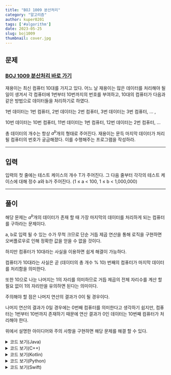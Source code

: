 ---
title: "BOJ 1009 분산처리"
category: "알고리즘"
author: kuper0201
tags: ['#algorithm']
date: 2023-05-25
slug: boj1009
thumbnail: cover.jpg
---


## 문제

### <a href="https://boj.kr/1009" target="_blank">BOJ 1009 분산처리 바로 가기</a>

재용이는 최신 컴퓨터 10대를 가지고 있다. 어느 날 재용이는 많은 데이터를 처리해야 될 일이 생겨서 각 컴퓨터에 1번부터 10번까지의 번호를 부여하고, 10대의 컴퓨터가 다음과 같은 방법으로 데이터들을 처리하기로 하였다.

1번 데이터는 1번 컴퓨터, 2번 데이터는 2번 컴퓨터, 3번 데이터는 3번 컴퓨터, ... ,

10번 데이터는 10번 컴퓨터, 11번 데이터는 1번 컴퓨터, 12번 데이터는 2번 컴퓨터, ...

총 데이터의 개수는 항상 $a^{b}$개의 형태로 주어진다. 재용이는 문득 마지막 데이터가 처리될 컴퓨터의 번호가 궁금해졌다. 이를 수행해주는 프로그램을 작성하라.

---

## 입력

입력의 첫 줄에는 테스트 케이스의 개수 T가 주어진다. 그 다음 줄부터 각각의 테스트 케이스에 대해 정수 a와 b가 주어진다. (1 ≤ a < 100, 1 ≤ b < 1,000,000)

---

## 풀이

해당 문제는 $a^{b}$개의 데이터가 존재 할 때 가장 마지막의 데이터를 처리하게 되는 컴퓨터를 구하라는 문제이다.

a, b로 입력 될 수 있는 수가 무척 크므로 단순 거듭 제곱 연산을 통해 로직을 구현하면 오버플로우로 인해 정확한 값을 얻을 수 없을 것이다.

하지만 컴퓨터가 10대라는 사실을 이용하면 쉽게 해결이 가능하다.

컴퓨터가 10대라는 사실은 곧 (데이터의 총 개수 % 10) 번째의 컴퓨터가 마지막 데이터를 처리함을 의미한다.

또한 10으로 나눈 나머지는 1의 자리를 의미하므로 거듭 제곱의 전체 자리수를 계산 할 필요 없이 1의 자리만을 유의하면 된다는 의미이다.

주의해야 할 점은 나머지 연산의 결과가 0이 될 경우이다.

나머지 연산의 결과가 0일 경우에는 0번째 컴퓨터를 의미한다고 생각하기 쉽지만, 컴퓨터는 1번부터 10번까지 존재하기 때문에 연산 결과가 0인 데이터는 10번째 컴퓨터가 처리해야 한다.

위에서 설명한 아이디어와 주의 사항을 구현하면 해당 문제를 해결 할 수 있다.

<details markdown="1">
<summary>코드 보기(Java)</summary>

```javascript
import java.io.*;

class Main {
    public static void main(String[] args) throws Exception {
        BufferedReader br = new BufferedReader(new InputStreamReader(System.in));
        StringBuilder sb = new StringBuilder();

        // 테스트 케이스 개수 입력
        int T = Integer.parseInt(br.readLine());
        for(int i = 0; i < T; i++) {
            // a, b 입력
            String[] s = br.readLine().split(" ");
            int a = Integer.parseInt(s[0]);
            int b = Integer.parseInt(s[1]);

            int res = 1;
            for(int j = 0; j < b; j++) {
                res *= a; // 거듭제곱
                res %= 10; // 1의 자리만 남기기
            }

            if(res == 0) sb.append("10\n"); // 0일 경우 10번 컴퓨터가 처리
            else sb.append(res +"\n"); // 나머지는 res번 컴퓨터가 처리
        }

        System.out.println(sb);
    }
}
```
</details>

<details markdown="1">
<summary>코드 보기(C++)</summary>

```cpp
#include <iostream>

#define fastio ios_base::sync_with_stdio(false); cin.tie(nullptr); cout.tie(nullptr)
#define endl '\n'

using namespace std;

int main() {
    fastio;
    
    // 테스트 케이스 개수 입력
    int T;
    cin >> T;
    
    for(int i = 0; i < T; i++) {
        // a, b 입력
        int a, b;
        cin >> a >> b;
        
        int res = 1;
        for(int j = 0; j < b; j++) {
            res *= a; // 거듭제곱
            res %= 10; // 1의 자리만 남기기
        }

        if(res == 0) cout << "10" << endl; // 0일 경우 10번 컴퓨터가 처리
        else cout << res << endl; // 나머지는 res번 컴퓨터가 처리
    }
    
    return 0;
}
```
</details>

<details markdown="1">
<summary>코드 보기(Kotlin)</summary>

```javascript
fun main(args: Array<String>) = with(System.`in`.bufferedReader()) {
    // 테스트 케이스 개수 입력
    var T = readLine().toInt()
    
    for(i in 0 until T) {
        // a, b 입력
        var s = readLine().split(" ")
        var a = s[0].toInt()
        var b = s[1].toInt()

        var res = 1
        for(j in 0 until b) {
            res *= a // 거듭제곱
            res %= 10 // 1의 자리만 남기기
        }
        
        if(res == 0) println("10") // 0일 경우 10번 컴퓨터가 처리
        else println(res) // 나머지는 res번 컴퓨터가 처리
    }
}
```
</details>

<details markdown="1">
<summary>코드 보기(Python)</summary>

```python
from sys import stdin

def main():
    # 테스트 케이스 개수 입력
    T = int(stdin.readline())

    for i in range(0, T):
        # a, b 입력
        s = stdin.readline().split(" ")
        a = int(s[0])
        b = int(s[1])

        res = 1
        for j in range(0, b):
            res *= a # 거듭제곱
            res %= 10 # 1의 자리만 남기기

        if res == 0:
            print("10") # 0일 경우 10번 컴퓨터가 처리
        else:
            print(res) # 나머지는 res번 컴퓨터가 처리

if __name__ == "__main__":
    main()
```
</details>

<details markdown="1">
<summary>코드 보기(Swift)</summary>

```cpp
import Foundation

func main() {
    // 테스트 케이스 개수 입력
    var T = Int(readLine()!)!
    
    for i in 0..<T {
        // a, b 입력
        var s = readLine()!.split(separator: " ")
        var a = Int(s[0])!
        var b = Int(s[1])!

        var res = 1
        for j in 0..<b {
            res *= a // 거듭제곱
            res %= 10 // 1의 자리만 남기기
        }
        
        if(res == 0) {
            print("10") // 0일 경우 10번 컴퓨터가 처리
        } else {
            print(res) // 나머지는 res번 컴퓨터가 처리
        }
    }
}

main()
```
</details>